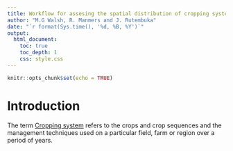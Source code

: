 ```yaml
---
title: Workflow for assesing the spatial distribution of cropping systems
author: "M.G Walsh, R. Manmers and J. Rutembuka"
date: "`r format(Sys.time(), '%d, %B, %Y')`"
output:
  html_document:
    toc: true
    toc_depth: 1
    css: style.css
---
```


```r
knitr::opts_chunk$set(echo = TRUE)
```

# Introduction

The term [Cropping system](https://www.sciencedirect.com/topics/agricultural-and-biological-sciences/cropping-system) refers to the crops and crop sequences and the management techniques used on a particular field, farm or region over a period of years. 